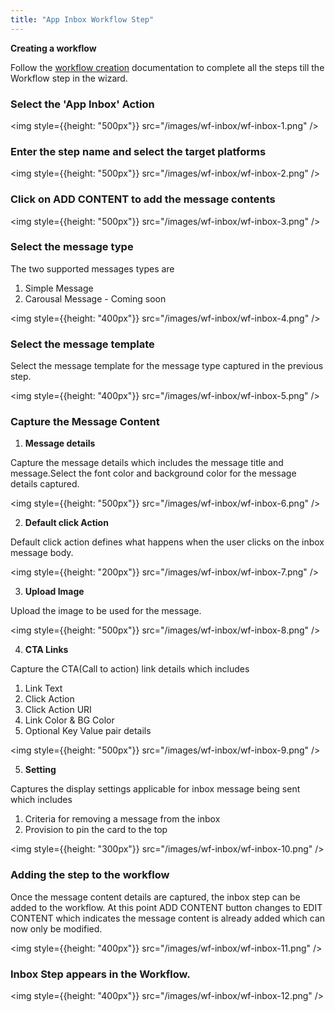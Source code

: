 ```yaml
---
title: "App Inbox Workflow Step"
---
```


<Info>

**Creating a workflow**

Follow the [workflow creation](/engagement/workflow/create-workflow) documentation to complete all the steps till the Workflow step in the wizard.

</Info>


### Select the 'App Inbox' Action 

<img style={{height: "500px"}} src="/images/wf-inbox/wf-inbox-1.png" />

### Enter the step name and select the target platforms

<img style={{height: "500px"}} src="/images/wf-inbox/wf-inbox-2.png" />

### Click on ADD CONTENT to add the message contents

<img style={{height: "500px"}} src="/images/wf-inbox/wf-inbox-3.png" />

### Select the message type

The two supported messages types are 
1. Simple Message
2. Carousal Message - Coming soon

<img style={{height: "400px"}} src="/images/wf-inbox/wf-inbox-4.png" />

### Select the message template

Select the message template for the message type captured in the previous step.

<img style={{height: "400px"}} src="/images/wf-inbox/wf-inbox-5.png" />

### Capture the Message Content

1. **Message details** 

Capture the message details which includes the message title and message.Select the font color and background color for the message details captured.

<img style={{height: "500px"}} src="/images/wf-inbox/wf-inbox-6.png" />

2. **Default click Action**

Default click action defines what happens when the user clicks on the inbox message body.

<img style={{height: "200px"}} src="/images/wf-inbox/wf-inbox-7.png" />

3. **Upload Image**

Upload the image to be used for the message.

<img style={{height: "500px"}} src="/images/wf-inbox/wf-inbox-8.png" />

4. **CTA Links**

Capture the CTA(Call to action) link details which includes
1. Link Text 
2. Click Action
3. Click Action URI
4. Link Color & BG Color
5. Optional Key Value pair details

<img style={{height: "500px"}} src="/images/wf-inbox/wf-inbox-9.png" />

5. **Setting**

Captures the display settings applicable for inbox message being sent which includes
1. Criteria for removing a message from the inbox
2. Provision to pin the card to the top

<img style={{height: "300px"}} src="/images/wf-inbox/wf-inbox-10.png" />

### Adding the step to the workflow

Once the message content details are captured, the inbox step can be added to the workflow. At this point ADD CONTENT button changes to EDIT CONTENT which indicates the message content is already added which can now only be modified.

<img style={{height: "400px"}} src="/images/wf-inbox/wf-inbox-11.png" />

### Inbox Step appears in the Workflow.

<img style={{height: "400px"}} src="/images/wf-inbox/wf-inbox-12.png" />